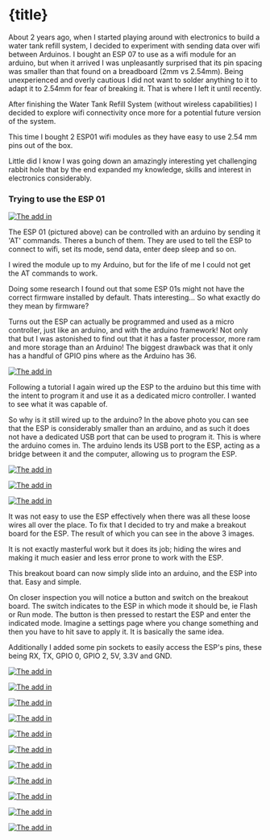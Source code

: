 

# {title}

About 2 years ago, when I started playing around with electronics to build a water tank refill system, I decided to experiment with sending data over wifi between Arduinos.
I bought an ESP 07 to use as a wifi module for an arduino,
but when it arrived I was unpleasantly surprised that its pin spacing was smaller than that found on a breadboard (2mm vs 2.54mm).
Being unexperienced and overly cautious I did not want to solder anything to it to adapt it to 2.54mm for fear of breaking it. That is where I left it until recently.

After finishing the Water Tank Refill System (without wireless capabilities) I decided to explore wifi connectivity once more for a potential future version of the system.

This time I bought 2 ESP01 wifi modules as they have easy to use 2.54 mm pins out of the box.

Little did I know I was going down an amazingly interesting yet challenging rabbit hole that by the end expanded my knowledge, skills and interest in electronics considerably.

### Trying to use the ESP 01

[![The add in](https://remblog.s3.af-south-1.amazonaws.com/5_esp_01_sensor/esp_01.jpg)](https://remblog.s3.af-south-1.amazonaws.com/5_esp_01_sensor/esp_01.jpg)

The ESP 01 (pictured above) can be controlled with an arduino by sending it 'AT' commands. Theres a bunch of them. 
They are used to tell the ESP to connect to wifi, set its mode, send data, enter deep sleep and so on.

I wired the module up to my Arduino, but for the life of me I could not get the AT commands to work.

Doing some research I found out that some ESP 01s might not have the correct firmware installed by default.
Thats interesting... So what exactly do they mean by firmware?

Turns out the ESP can actually be programmed and used as a micro controller, just like an arduino, and with the arduino framework!
Not only that but I was astonished to find out that it has a faster processor, more ram and more storage than an Arduino!
The biggest drawback was that it only has a handful of GPIO pins where as the Arduino has 36.

[![The add in](https://remblog.s3.af-south-1.amazonaws.com/5_esp_01_sensor/primative_programming.jpg)](https://remblog.s3.af-south-1.amazonaws.com/5_esp_01_sensor/primative_programming.jpg)

Following a tutorial I again wired up the ESP to the arduino but this time with the intent to program it and use it as a dedicated micro controller. I wanted to see what it was capable of.

So why is it still wired up to the arduino?
In the above photo you can see that the ESP is considerably smaller than an arduino, and as such it does not have a dedicated USB port that can be used to program it.
This is where the arduino comes in. The arduino lends its USB port to the ESP, acting as a bridge between it and the computer, allowing us to program the ESP.

[![The add in](https://remblog.s3.af-south-1.amazonaws.com/5_esp_01_sensor/breakout_top.jpg)](https://remblog.s3.af-south-1.amazonaws.com/5_esp_01_sensor/breakout_top.jpg)

[![The add in](https://remblog.s3.af-south-1.amazonaws.com/5_esp_01_sensor/breakout_bottom.jpg)](https://remblog.s3.af-south-1.amazonaws.com/5_esp_01_sensor/breakout_bottom.jpg)

[![The add in](https://remblog.s3.af-south-1.amazonaws.com/5_esp_01_sensor/breakout_usage.jpg)](https://remblog.s3.af-south-1.amazonaws.com/5_esp_01_sensor/breakout_usage.jpg)

It was not easy to use the ESP effectively when there was all these loose wires all over the place. 
To fix that I decided to try and make a breakout board for the ESP. The result of which you can see in the above 3 images.

It is not exactly masterful work but it does its job; hiding the wires and making it much easier and less error prone to work with the ESP.

This breakout board can now simply slide into an arduino, and the ESP into that. Easy and simple.

On closer inspection you will notice a button and switch on the breakout board. The switch indicates to the ESP in which mode it should be, ie Flash or Run mode.
The button is then pressed to restart the ESP and enter the indicated mode.
Imagine a settings page where you change something and then you have to hit save to apply it. It is basically the same idea.

Additionally I added some pin sockets to easily access the ESP's pins, these being RX, TX, GPIO 0, GPIO 2, 5V, 3.3V and GND.



[![The add in](https://remblog.s3.af-south-1.amazonaws.com/5_esp_01_sensor/lcd_testing.jpg)](https://remblog.s3.af-south-1.amazonaws.com/5_esp_01_sensor/lcd_testing.jpg)

[![The add in](https://remblog.s3.af-south-1.amazonaws.com/5_esp_01_sensor/oled_with_time.jpg)](https://remblog.s3.af-south-1.amazonaws.com/5_esp_01_sensor/oled_with_time.jpg)

[![The add in](https://remblog.s3.af-south-1.amazonaws.com/5_esp_01_sensor/big_oled_with_time.jpg)](https://remblog.s3.af-south-1.amazonaws.com/5_esp_01_sensor/big_oled_with_time.jpg)

[![The add in](https://remblog.s3.af-south-1.amazonaws.com/5_esp_01_sensor/pcb_top.jpg)](https://remblog.s3.af-south-1.amazonaws.com/5_esp_01_sensor/pcb_top.jpg)

[![The add in](https://remblog.s3.af-south-1.amazonaws.com/5_esp_01_sensor/pcb_bottom.jpg)](https://remblog.s3.af-south-1.amazonaws.com/5_esp_01_sensor/pcb_bottom.jpg)

[![The add in](https://remblog.s3.af-south-1.amazonaws.com/5_esp_01_sensor/blender_internal.jpg)](https://remblog.s3.af-south-1.amazonaws.com/5_esp_01_sensor/blender_internal.jpg)

[![The add in](https://remblog.s3.af-south-1.amazonaws.com/5_esp_01_sensor/blender_external.jpg)](https://remblog.s3.af-south-1.amazonaws.com/5_esp_01_sensor/blender_external.jpg)

[![The add in](https://remblog.s3.af-south-1.amazonaws.com/5_esp_01_sensor/pcb_inserted.jpg)](https://remblog.s3.af-south-1.amazonaws.com/5_esp_01_sensor/pcb_inserted.jpg)


[![The add in](https://remblog.s3.af-south-1.amazonaws.com/5_esp_01_sensor/test_fitting_components.jpg)](https://remblog.s3.af-south-1.amazonaws.com/5_esp_01_sensor/test_fitting_components.jpg)


[![The add in](https://remblog.s3.af-south-1.amazonaws.com/5_esp_01_sensor/case_with_sensor.jpg)](https://remblog.s3.af-south-1.amazonaws.com/5_esp_01_sensor/case_with_sensor.jpg)

[![The add in](https://remblog.s3.af-south-1.amazonaws.com/5_esp_01_sensor/finished_building.jpg)](https://remblog.s3.af-south-1.amazonaws.com/5_esp_01_sensor/finished_building.jpg)


